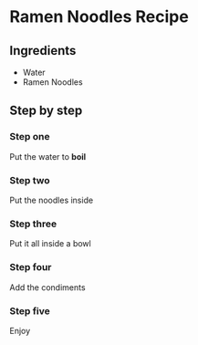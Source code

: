 # Ramen Noodles Recipe

## Ingredients

- Water
- Ramen Noodles

## Step by step

### Step one

Put the water to **boil**

### Step two

Put the noodles inside

### Step three

Put it all inside a bowl

### Step four

Add the condiments

### Step five

Enjoy
